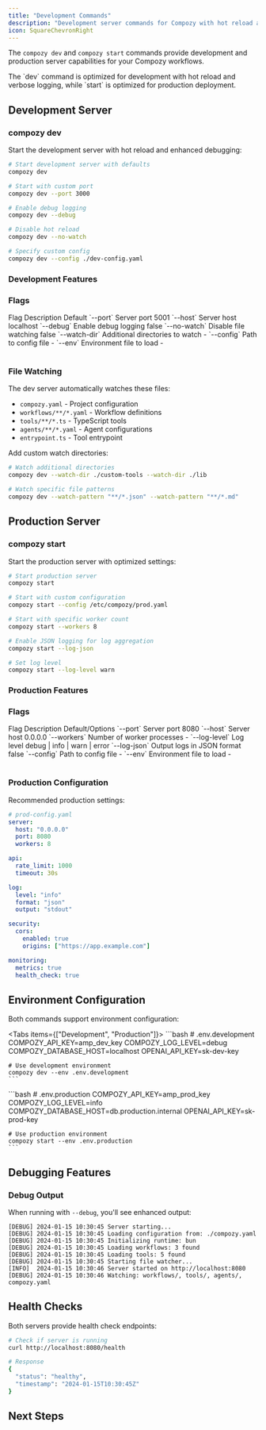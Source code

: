```yaml
---
title: "Development Commands"
description: "Development server commands for Compozy with hot reload and debugging"
icon: SquareChevronRight
---
```


The `compozy dev` and `compozy start` commands provide development and production server capabilities for your Compozy workflows.

<Callout type="info">
The `dev` command is optimized for development with hot reload and verbose logging, while `start` is optimized for production deployment.
</Callout>

## Development Server

### compozy dev

Start the development server with hot reload and enhanced debugging:

```bash
# Start development server with defaults
compozy dev

# Start with custom port
compozy dev --port 3000

# Enable debug logging
compozy dev --debug

# Disable hot reload
compozy dev --no-watch

# Specify custom config
compozy dev --config ./dev-config.yaml
```

### Development Features

<FeatureCardList cols={2} size="sm">
  <FeatureCard
    title="Hot Reload"
    description="Automatically restarts when files change for faster development cycles"
    icon="RefreshCw"
  />
  <FeatureCard
    title="Debug Mode"
    description="Enhanced logging and error messages for easier troubleshooting"
    icon="Bug"
  />
  <FeatureCard
    title="Development Optimized"
    description="Faster startup and verbose error reporting for development efficiency"
    icon="Zap"
  />
  <FeatureCard
    title="File Watching"
    description="Monitors workflows, tools, and config files for automatic updates"
    icon="FileSearch"
  />
</FeatureCardList>

### Flags

<Table>
  <TableHeader>
    <TableRow>
      <TableHead>Flag</TableHead>
      <TableHead>Description</TableHead>
      <TableHead>Default</TableHead>
    </TableRow>
  </TableHeader>
  <TableBody>
    <TableRow>
      <TableCell>`--port`</TableCell>
      <TableCell>Server port</TableCell>
      <TableCell>5001</TableCell>
    </TableRow>
    <TableRow>
      <TableCell>`--host`</TableCell>
      <TableCell>Server host</TableCell>
      <TableCell>localhost</TableCell>
    </TableRow>
    <TableRow>
      <TableCell>`--debug`</TableCell>
      <TableCell>Enable debug logging</TableCell>
      <TableCell>false</TableCell>
    </TableRow>
    <TableRow>
      <TableCell>`--no-watch`</TableCell>
      <TableCell>Disable file watching</TableCell>
      <TableCell>false</TableCell>
    </TableRow>
    <TableRow>
      <TableCell>`--watch-dir`</TableCell>
      <TableCell>Additional directories to watch</TableCell>
      <TableCell>-</TableCell>
    </TableRow>
    <TableRow>
      <TableCell>`--config`</TableCell>
      <TableCell>Path to config file</TableCell>
      <TableCell>-</TableCell>
    </TableRow>
    <TableRow>
      <TableCell>`--env`</TableCell>
      <TableCell>Environment file to load</TableCell>
      <TableCell>-</TableCell>
    </TableRow>
  </TableBody>
</Table>

### File Watching

The dev server automatically watches these files:
- `compozy.yaml` - Project configuration
- `workflows/**/*.yaml` - Workflow definitions
- `tools/**/*.ts` - TypeScript tools
- `agents/**/*.yaml` - Agent configurations
- `entrypoint.ts` - Tool entrypoint

Add custom watch directories:

```bash
# Watch additional directories
compozy dev --watch-dir ./custom-tools --watch-dir ./lib

# Watch specific file patterns
compozy dev --watch-pattern "**/*.json" --watch-pattern "**/*.md"
```

## Production Server

### compozy start

Start the production server with optimized settings:

```bash
# Start production server
compozy start

# Start with custom configuration
compozy start --config /etc/compozy/prod.yaml

# Start with specific worker count
compozy start --workers 8

# Enable JSON logging for log aggregation
compozy start --log-json

# Set log level
compozy start --log-level warn
```

### Production Features

<FeatureCardList cols={2} size="sm">
  <FeatureCard
    title="Performance Optimized"
    description="Production-ready configurations for high-performance deployment"
    icon="Gauge"
  />
  <FeatureCard
    title="Security Hardened"
    description="Strict validation and security limits for production safety"
    icon="Shield"
  />
  <FeatureCard
    title="Production Logging"
    description="Structured logs optimized for monitoring and log aggregation"
    icon="FileText"
  />
  <FeatureCard
    title="Resource Management"
    description="Configurable worker pools for optimal resource utilization"
    icon="Settings"
  />
</FeatureCardList>

### Flags

<Table>
  <TableHeader>
    <TableRow>
      <TableHead>Flag</TableHead>
      <TableHead>Description</TableHead>
      <TableHead>Default/Options</TableHead>
    </TableRow>
  </TableHeader>
  <TableBody>
    <TableRow>
      <TableCell>`--port`</TableCell>
      <TableCell>Server port</TableCell>
      <TableCell>8080</TableCell>
    </TableRow>
    <TableRow>
      <TableCell>`--host`</TableCell>
      <TableCell>Server host</TableCell>
      <TableCell>0.0.0.0</TableCell>
    </TableRow>
    <TableRow>
      <TableCell>`--workers`</TableCell>
      <TableCell>Number of worker processes</TableCell>
      <TableCell>-</TableCell>
    </TableRow>
    <TableRow>
      <TableCell>`--log-level`</TableCell>
      <TableCell>Log level</TableCell>
      <TableCell>debug | info | warn | error</TableCell>
    </TableRow>
    <TableRow>
      <TableCell>`--log-json`</TableCell>
      <TableCell>Output logs in JSON format</TableCell>
      <TableCell>false</TableCell>
    </TableRow>
    <TableRow>
      <TableCell>`--config`</TableCell>
      <TableCell>Path to config file</TableCell>
      <TableCell>-</TableCell>
    </TableRow>
    <TableRow>
      <TableCell>`--env`</TableCell>
      <TableCell>Environment file to load</TableCell>
      <TableCell>-</TableCell>
    </TableRow>
  </TableBody>
</Table>

### Production Configuration

Recommended production settings:

```yaml
# prod-config.yaml
server:
  host: "0.0.0.0"
  port: 8080
  workers: 8

api:
  rate_limit: 1000
  timeout: 30s

log:
  level: "info"
  format: "json"
  output: "stdout"

security:
  cors:
    enabled: true
    origins: ["https://app.example.com"]

monitoring:
  metrics: true
  health_check: true
```

## Environment Configuration

Both commands support environment configuration:

<Tabs items={["Development", "Production"]}>
  <Tab value="Development">
    ```bash
    # .env.development
    COMPOZY_API_KEY=amp_dev_key
    COMPOZY_LOG_LEVEL=debug
    COMPOZY_DATABASE_HOST=localhost
    OPENAI_API_KEY=sk-dev-key

    # Use development environment
    compozy dev --env .env.development
    ```
  </Tab>
  <Tab value="Production">
    ```bash
    # .env.production
    COMPOZY_API_KEY=amp_prod_key
    COMPOZY_LOG_LEVEL=info
    COMPOZY_DATABASE_HOST=db.production.internal
    OPENAI_API_KEY=sk-prod-key

    # Use production environment
    compozy start --env .env.production
    ```
  </Tab>
</Tabs>

## Debugging Features

### Debug Output

When running with `--debug`, you'll see enhanced output:

```
[DEBUG] 2024-01-15 10:30:45 Server starting...
[DEBUG] 2024-01-15 10:30:45 Loading configuration from: ./compozy.yaml
[DEBUG] 2024-01-15 10:30:45 Initializing runtime: bun
[DEBUG] 2024-01-15 10:30:45 Loading workflows: 3 found
[DEBUG] 2024-01-15 10:30:45 Loading tools: 5 found
[DEBUG] 2024-01-15 10:30:45 Starting file watcher...
[INFO]  2024-01-15 10:30:46 Server started on http://localhost:8080
[DEBUG] 2024-01-15 10:30:46 Watching: workflows/, tools/, agents/, compozy.yaml
```

## Health Checks

Both servers provide health check endpoints:

```bash
# Check if server is running
curl http://localhost:8080/health

# Response
{
  "status": "healthy",
  "timestamp": "2024-01-15T10:30:45Z"
}
```

## Next Steps

<ReferenceCardList>
  <ReferenceCard
    title="Workflow Commands"
    description="Execute and manage workflows with the CLI"
    href="/docs/cli/workflow-commands"
    icon="Play"
  />
  <ReferenceCard
    title="Configuration"
    description="Configure your Compozy instance and validate settings"
    href="/docs/cli/config-commands"
    icon="Settings"
  />
  <ReferenceCard
    title="Monitoring"
    description="Monitor and debug workflows in development and production"
    href="/docs/cli/monitoring-commands"
    icon="BarChart3"
  />
</ReferenceCardList>
